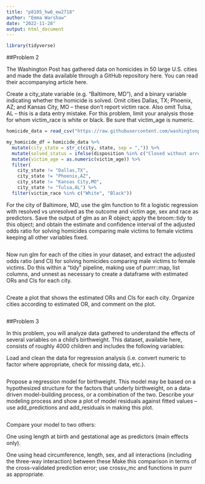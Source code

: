 ```yaml
---
title: "p8105_hw6_ew2718"
author: "Emma Warshaw"
date: "2022-11-28"
output: html_document
---
```


```r
library(tidyverse)

```

##Problem 2

The Washington Post has gathered data on homicides in 50 large U.S. cities and made the data available through a GitHub repository here. You can read their accompanying article here.

Create a city_state variable (e.g. “Baltimore, MD”), and a binary variable indicating whether the homicide is solved. Omit cities Dallas, TX; Phoenix, AZ; and Kansas City, MO – these don’t report victim race. Also omit Tulsa, AL – this is a data entry mistake. For this problem, limit your analysis those for whom victim_race is white or black. Be sure that victim_age is numeric.

```r
homicide_data = read_csv("https://raw.githubusercontent.com/washingtonpost/data-homicides/master/homicide-data.csv")

my_homicide_df = homicide_data %>%
  mutate(city_state = str_c(city, state, sep = ",")) %>% 
  mutate(solved_status = ifelse(disposition %in% c("Closed without arrest", "Open/No arrest"), 0 , 1)) %>%
  mutate(victim_age = as.numeric(victim_age)) %>%
  filter(
    city_state != "Dallas,TX",
    city_state != "Phoenix,AZ",
    city_state != "Kansas City,MO",
    city_state != "Tulsa,AL") %>% 
  filter(victim_race %in% c("White", "Black"))
```

For the city of Baltimore, MD, use the glm function to fit a logistic regression with resolved vs unresolved as the outcome and victim age, sex and race as predictors. Save the output of glm as an R object; apply the broom::tidy to this object; and obtain the estimate and confidence interval of the adjusted odds ratio for solving homicides comparing male victims to female victims keeping all other variables fixed.

```r

```

Now run glm for each of the cities in your dataset, and extract the adjusted odds ratio (and CI) for solving homicides comparing male victims to female victims. Do this within a “tidy” pipeline, making use of purrr::map, list columns, and unnest as necessary to create a dataframe with estimated ORs and CIs for each city.

```r

```

Create a plot that shows the estimated ORs and CIs for each city. Organize cities according to estimated OR, and comment on the plot.

```r

```

##Problem 3

In this problem, you will analyze data gathered to understand the effects of several variables on a child’s birthweight. This dataset, available here, consists of roughly 4000 children and includes the following variables:

Load and clean the data for regression analysis (i.e. convert numeric to factor where appropriate, check for missing data, etc.).

```r

```

Propose a regression model for birthweight. This model may be based on a hypothesized structure for the factors that underly birthweight, on a data-driven model-building process, or a combination of the two. Describe your modeling process and show a plot of model residuals against fitted values – use add_predictions and add_residuals in making this plot.

```r

```

Compare your model to two others:

One using length at birth and gestational age as predictors (main effects only). 

One using head circumference, length, sex, and all interactions (including the three-way interaction) between these
Make this comparison in terms of the cross-validated prediction error; use crossv_mc and functions in purrr as appropriate.

```r

```



